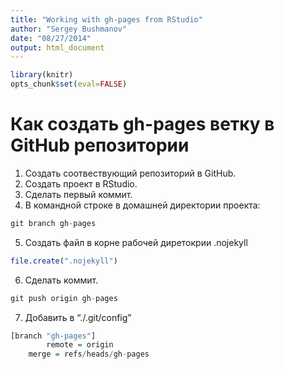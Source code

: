 ```yaml
---
title: "Working with gh-pages from RStudio"
author: "Sergey Bushmanov"
date: "08/27/2014"
output: html_document
---
```

```r
library(knitr)
opts_chunk$set(eval=FALSE)
```

# Как создать gh-pages ветку в GitHub репозитории

1. Создать соотвествующий репозиторий в GitHub.
2. Создать проект в RStudio.
3. Сделать первый коммит.
4. В командной строке в домашней директории проекта:

```r
git branch gh-pages
```

5. Создать файл в корне рабочей диретокрии .nojekyll

```r
file.create(".nojekyll")
```

6. Сделать коммит.

```r
git push origin gh-pages
```

7. Добавить в  "./.git/config"

```r
[branch "gh-pages"]
        remote = origin
	merge = refs/heads/gh-pages
```

